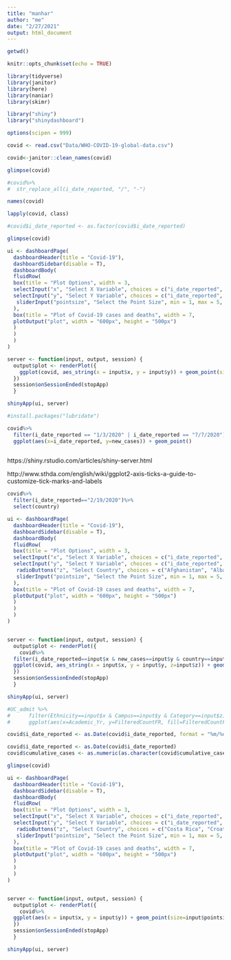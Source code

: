 ```yaml
---
title: "manhar"
author: "me"
date: "2/27/2021"
output: html_document
---
```


```r
getwd()
```

```r
knitr::opts_chunk$set(echo = TRUE)
```


```r
library(tidyverse)
library(janitor)
library(here)
library(naniar)
library(skimr)
```

```r
library("shiny")
library("shinydashboard")
```

```r
options(scipen = 999)
```


```r
covid <- read.csv("Data/WHO-COVID-19-global-data.csv")
```

```r
covid<-janitor::clean_names(covid)
```

```r
glimpse(covid)
```

```r
#covid%>%
#  str_replace_all(i_date_reported, "/", "-")
```


```r
names(covid)
```



```r
lapply(covid, class)
```


```r
#covid$i_date_reported <- as.factor(covid$i_date_reported)
```

```r
glimpse(covid)
```




```r
ui <- dashboardPage(
  dashboardHeader(title = "Covid-19"),
  dashboardSidebar(disable = T),
  dashboardBody(
  fluidRow(
  box(title = "Plot Options", width = 3,
  selectInput("x", "Select X Variable", choices = c("i_date_reported", "new_cases", "cumulative_cases", "new_deaths", "cumulative_deaths"), selected = "i_date_reported"),
  selectInput("y", "Select Y Variable", choices = c("i_date_reported", "new_cases", "cumulative_cases", "new_deaths", "cumulative_deaths"), selected = "cumulative_cases"),
   sliderInput("pointsize", "Select the Point Size", min = 1, max = 5, value = 2, step = 0.5)
  ),
  box(title = "Plot of Covid-19 cases and deaths", width = 7,
  plotOutput("plot", width = "600px", height = "500px")
  )
  )
  )
)

server <- function(input, output, session) { 
  output$plot <- renderPlot({
    ggplot(covid, aes_string(x = input$x, y = input$y)) + geom_point(size=input$pointsize, alpha=0.8) + theme_light(base_size = 18)
  })
  session$onSessionEnded(stopApp)
  }

shinyApp(ui, server)
```



```r
#install.packages("lubridate")
```

```r
covid%>%
  filter(i_date_reported == "1/3/2020" | i_date_reported == "7/7/2020")%>%
  ggplot(aes(x=i_date_reported, y=new_cases)) + geom_point()
  
```

https://shiny.rstudio.com/articles/shiny-server.html

http://www.sthda.com/english/wiki/ggplot2-axis-ticks-a-guide-to-customize-tick-marks-and-labels

```r
covid%>%
  filter(i_date_reported=="2/19/2020")%>%
  select(country)
```


```r
ui <- dashboardPage(
  dashboardHeader(title = "Covid-19"),
  dashboardSidebar(disable = T),
  dashboardBody(
  fluidRow(
  box(title = "Plot Options", width = 3,
  selectInput("x", "Select X Variable", choices = c("i_date_reported", "new_cases", "cumulative_cases", "new_deaths", "cumulative_deaths"), selected = "i_date_reported"),
  selectInput("y", "Select Y Variable", choices = c("i_date_reported", "new_cases", "cumulative_cases", "new_deaths", "cumulative_deaths"), selected = "cumulative_cases"),
   radioButtons("z", "Select Country", choices = c("Afghanistan", "Albania", "Algeria", "American Samoa", "Andorra", "Angola", "Anguilla", "Antigua and Barbuda", "Argentina", "Armenia", "Aruba", "Australia", "Austria", "Azerbaijan", "Bahamas", "Bahrain", "Bangladesh", "Barbados", "Belarus", "Belgium", "Belize", "Benin", "Bermuda", "Bhutan", "Bolivia (Plurinational State of)", "Bonaire", "Bosnia and Herzegovina", "Botswana", "British Virgin Islands", "Brunei Darussalam", "Bulgaria", "Burkina Faso", "Burundi", "Cabo Verde", "Cambodia", "Cameroon", "Canada", "Cayman Islands", "Central African Republic", "Chad", "Chile", "China", "Colombia","Comoros","Congo"	"Cook Islands", "Costa Rica", "Croatia", "Cuba", "CuraÃ§ao", "Cyprus", "Czechia","Democratic People's Republic of Korea", "Democratic Republic of the Congo", "Denmark", "Djibouti", "Dominica", "Dominican Republic","Ecuador", "Egypt", "El Salvador", "Equatorial Guinea", "Eritrea", "Estonia", "Eswatini", "Ethiopia", "Falkland Islands (Malvinas)", "Faroe Islands", "Fiji", "Finland", "France", "French Guiana", "French Polynesia", "Gabon", "Gambia", "Georgia", "Germany", "Ghana", "Gibraltar", "Greece", "Greenland", "Grenada", "Guadeloupe", "Guam", "Guatemala","Guernsey", "Guinea", "Guinea-Bissau", "Guyana", "Haiti", "Holy See", "Honduras", "Hungary", "Iceland", "India", "Indonesia", "Iran (Islamic Republic of)", "Iraq", "Ireland", "Isle of Man", "Israel", "Italy", "Jamaica", "Japan", "Jersey", "Jordan", "Kazakhstan", "Kenya", "Kiribati", "Kosovo[1]", "Kuwait"	, "Kyrgyzstan", "Lao People's Democratic Republic"	, "Latvia", "Lebanon", "Lesotho", "Liberia"	, "Libya", "Liechtenstein", "Lithuania", "Luxembourg", "Madagascar", "Malawi", "Malaysia", "Maldives", "Mali", "Malta", "Marshall Islands", "Martinique", "Mauritania", "Mauritius", "Mayotte", "Mexico", "Micronesia (Federated States of)", "Monaco", "Mongolia", "Montenegro", "Montserrat", "Morocco", "Mozambique", "Myanmar", "Namibia", "Nauru", "Nepal", "Netherlands", "New Caledonia", "New Zealand", "Nicaragua", "Niger", "Nigeria", "Niue", "North Macedonia", "Northern Mariana Islands (Commonwealth of the)", "Norway", "Oman", "Other", "Pakistan", "Palau", "Panama", "Papua New Guinea", "Paraguay", "Peru", "Philippines"	, "Pitcairn Islands", "Poland", "Portugal", "Puerto Rico", "Qatar", "Republic of Korea", "Republic of Moldova", "Romania", "Russian Federation"	, "Rwanda", "Saba", "Saint BarthÃ©lemy", "Saint Helena", "Saint Kitts and Nevis", "Saint Lucia", "Saint Martin", "Saint Pierre and Miquelon"	, "Saint Vincent and the Grenadines", "Samoa", "San Marino", "Sao Tome and Principe", "Saudi Arabia", "Senegal", "Serbia", "Seychelles", "Sierra Leone", "Singapore", "Sint Eustatius", "Sint Maarten", "Slovakia", "Slovenia", "Solomon Islands", "Somalia", "South Africa", "South Sudan", "Spain", "Sri Lanka", "Sudan", "Suriname", "Sweden", "Switzerland", "Syrian Arab Republic", "Tajikistan", "Thailand", "The United Kingdom", "Timor-Leste", "Togo", "Tokelau", "Tonga", "Trinidad and Tobago", "Tunisia", "Turkey", "Turkmenistan", "Turks and Caicos Islands", "Tuvalu", "Uganda", "Ukraine", "United Arab Emirates", "United Republic of Tanzania", "United States of America", "United States Virgin Islands", "Uruguay", "Uzbekistan", "Vanuatu", "Venezuela (Bolivarian Republic of)", "Viet Nam", "Wallis and Futuna", "Yemen", "Zambia", "Zimbabwe"), selected = "United States of America"),
   sliderInput("pointsize", "Select the Point Size", min = 1, max = 5, value = 2, step = 0.5)
  ),
  box(title = "Plot of Covid-19 cases and deaths", width = 7,
  plotOutput("plot", width = "600px", height = "500px")
  )
  )
  )
)


server <- function(input, output, session) { 
  output$plot <- renderPlot({
    covid%>%
  filter(i_date_reported==input$x & new_cases==input$y & country==input$z)%>%
  ggplot(covid, aes_string(x = input$x, y = input$y, z=input$z)) + geom_point(size=input$pointsize, alpha=0.8) + theme_light(base_size = 18)
  })
  session$onSessionEnded(stopApp)
  }

shinyApp(ui, server)
```




```r
#UC_admit %>% 
#      filter(Ethnicity==input$x & Campus==input$y & Category==input$z) %>% #
#      ggplot(aes(x=Academic_Yr, y=FilteredCountFR, fill=FilteredCountFR))
```

```r
covid$i_date_reported <- as.Date(covid$i_date_reported, format = "%m/%d/%Y")
```


```r
covid$i_date_reported <- as.Date(covid$i_date_reported)
covid$cumulative_cases <- as.numeric(as.character(covid$cumulative_cases))
```

```r
glimpse(covid)
```


```r
ui <- dashboardPage(
  dashboardHeader(title = "Covid-19"),
  dashboardSidebar(disable = T),
  dashboardBody(
  fluidRow(
  box(title = "Plot Options", width = 3,
  selectInput("x", "Select X Variable", choices = c("i_date_reported", "new_cases", "cumulative_cases", "new_deaths", "cumulative_deaths"), selected = "i_date_reported"),
  selectInput("y", "Select Y Variable", choices = c("i_date_reported", "new_cases", "cumulative_cases", "new_deaths", "cumulative_deaths"), selected = "cumulative_cases"),
   radioButtons("z", "Select Country", choices = c("Costa Rica", "Croatia", "Cuba", "CuraÃ§ao", "Cyprus", "Czechia","Democratic People's Republic of Korea", "Democratic Republic of the Congo", "Denmark", "Djibouti", "Dominica", "Dominican Republic","Ecuador", "Egypt", "El Salvador", "Equatorial Guinea", "Eritrea", "Estonia", "Eswatini", "Ethiopia", "Falkland Islands (Malvinas)", "Faroe Islands", "Fiji", "Finland", "France", "French Guiana", "French Polynesia", "Gabon", "Gambia", "Georgia", "Germany", "United States of America"), selected = "United States of America"),
   sliderInput("pointsize", "Select the Point Size", min = 1, max = 5, value = 2, step = 0.5)
  ),
  box(title = "Plot of Covid-19 cases and deaths", width = 7,
  plotOutput("plot", width = "600px", height = "500px")
  )
  )
  )
)


server <- function(input, output, session) { 
  output$plot <- renderPlot({
    covid%>%
  ggplot(aes(x = input$x, y = input$y)) + geom_point(size=input$pointsize, alpha=0.8) + theme_light(base_size = 18)
  })
  session$onSessionEnded(stopApp)
  }

shinyApp(ui, server)
```


